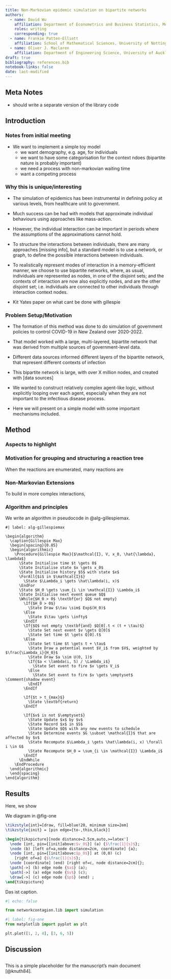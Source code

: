 ```yaml
---
title: Non-Markovian epidemic simulation on bipartite networks
authors:
  - name: David Wu
    affiliation: Department of Econometrics and Business Statistics, Monash University
    roles: writing
    corresponding: true
  - name: Frankie Patten-Elliott
    affiliation: School of Mathematical Sciences, University of Nottingham
  - name: Oliver J. Maclaren
    affiliation: Department of Engineering Science, University of Auckland
draft: true
bibliography: references.bib
notebook-links: false
date: last-modified
---
```


## Meta Notes

- should write a separate version of the library code

## Introduction

### Notes from initial meeting {.tohide}

- We want to implement a simple toy model
  - we want demography, e.g. age, for individuals
  - we want to have some categorisation for the context ndoes (bipartite nature is probably important)
  - we need a process with non-markovian waiting time
  - want a competing process

### Why this is unique/interesting {.tohide}

- The simulation of epidemics has been instrumental in defining policy at various levels, from healthcare unit to government. 
- Much success can be had with models that approximate individual behaviours using approaches like mass-action.
- However, the individual interaction can be important in periods where the assumptions of the approximations cannot hold.
- To structure the interactions between individuals, there are many approaches [missing info], but a standard model is to use a network, or graph, to define the possible interactions between individuals.
- To realistically represent modes of interaction in a memory-efficient manner, we choose to use bipartite networks, where, as usual, individuals are represented as nodes, in one of the disjoint sets; and the contexts of interaction are now also explicitly nodes, and are the other disjoint set; i.e. individuals are connected to other individuals through interaction context nodes. 

- Kit Yates paper on what cant be done with gillespie

### Problem Setup/Motivation {.tohide}

- The formation of this method was done to do simulation of government policies to control COVID-19 in New Zealand over 2020-2022.
- That model worked with a large, multi-layered, bipartite network that was derived from multiple sources of government-level data.
- Different data sources informed different layers of the bipartite network, that represent different contexts of infection
- This bipartite network is large, with over X million nodes, and created with [data sources]
- We wanted to construct relatively complex agent-like logic, without explicitly looping over each agent, especially when they are not important to the infectious disease process.


- Here we will present on a simple model with some important mechanisms included.

## Method

### Aspects to highlight

### Motivation for grouping and structuring a reaction tree {.tohide}

When the reactions are enumerated, many reactions are 

### Non-Markovian Extensions

To build in more complex interactions, 

### Algorithm and principles

We write an algorithm in pseudocode in @alg-gillespiemax.

```pseudocode
#| label: alg-gillespiemax

\begin{algorithm}
  \caption{Gillespie Max}
  \begin{spacing}{0.85}
  \begin{algorithmic}
    \Procedure{Gillespie Max}{$\mathcal{I}, V, x_0, \hat{\lambda}, \lambda$}
      \State Initialise time $t \gets 0$
      \State Initialise state $x \gets x_0$
      \State Initialise history $S$ with state $x$
      \ForAll{$i$ in $\mathcal{I}$}
        \State $\Lambda_i \gets \hat\lambda(i, x)$
      \EndFor
      \State $H_0 \gets \sum_{i \in \mathcal{I}} \Lambda_i$
      \State Initialise next event queue $Q$
      \While{$H_0 > 0$ \textbf{or} $Q$ not empty}
        \If{$H_0 > 0$}
          \State Draw $\tau \sim$ Exp$(H_0)$
        \Else
          \State $\tau \gets \infty$
        \EndIf
        \If{$Q$ not empty \textbf{and} $Q[0].t < (t + \tau)$}
          \State Set next event $v \gets Q[0]$
          \State Set time $t \gets Q[0].t$
        \Else
          \State Set time $t \gets t + \tau$
          \State Draw a potential event $V_i$ from $V$, weighted by $\frac{\Lambda_i}{H_0}$
          \State Draw $a \sim U(0, 1)$
          \If{$a < \lambda(i, S) / \Lambda_i$}
            \State Set event to fire $v \gets V_i$
          \Else
            \State Set event to fire $v \gets \emptyset$  \Comment{shadow event}
          \EndIf
        \EndIf

        \If{$t > t_{max}$}
          \State \textbf{return}
        \EndIf

        \If{$v$ is not $\emptyset$}
          \State Update $x$ by $v$
          \State Record $x$ in $S$
          \State Update $Q$ with any new events to schedule
          \State Determine events $G \subset \mathcal{I}$ that are affected by $v$
          \State Recompute $\Lambda_i \gets \hat\lambda(i, x) \forall i \in G$ 
          \State Recompute $H_0 = \sum_{i \in \mathcal{I}} \Lambda_i$
        \EndIf
      \EndWhile
    \EndProcedure
  \end{algorithmic}
  \end{spacing}
\end{algorithm}
```

## Results

Here, we show 

We diagram in @fig-one


:::{#fig-abc}

```.tikz
\tikzstyle{int}=[draw, fill=blue!20, minimum size=2em]
\tikzstyle{init} = [pin edge={to-,thin,black}]

\begin{tikzpicture}[node distance=2.5cm,auto,>=latex']
  \node [int, pin={[init]above:$v_0$}] (a) {$\frac{1}{s}$};
  \node (b) [left of=a,node distance=2cm, coordinate] {a};
  \node [int, pin={[init]above:$p_0$}] at (0,0) (c)
    [right of=a] {$\frac{1}{s}$};
  \node [coordinate] (end) [right of=c, node distance=2cm]{};
  \path[->] (b) edge node {$a$} (a);
  \path[->] (a) edge node {$v$} (c);
  \draw[->] (c) edge node {$p$} (end) ;
\end{tikzpicture}
```

Das ist caption.
:::


```python
#| echo: false

from networkcontagion.lib import simulation
```

```python
#| label: fig-one
from matplotlib import pyplot as plt

plt.plot([1, 2, 4], [3, 6, 5])
```

## Discussion




##
This is a simple placeholder for the manuscript's main document [@knuth84].
